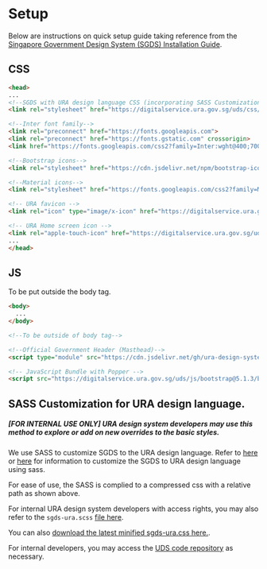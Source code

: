 
<Meta title="Introduction/2. Setup" />


# Setup

Below are instructions on quick setup guide taking reference from the [Singapore Government Design System (SGDS) Installation Guide](https://www.designsystem.tech.gov.sg/get-started/installation). 

## CSS

```html
<head>
...
<!--SGDS with URA design language CSS (incorporating SASS Customization)-->
<link rel="stylesheet" href="https://digitalservice.ura.gov.sg/uds/css/sgds-ura.css?v=2.2" />

<!--Inter font family-->
<link rel="preconnect" href="https://fonts.googleapis.com">
<link rel="preconnect" href="https://fonts.gstatic.com" crossorigin>
<link href="https://fonts.googleapis.com/css2?family=Inter:wght@400;700&display=swap" rel="stylesheet">

<!--Bootstrap icons-->
<link rel="stylesheet" href="https://cdn.jsdelivr.net/npm/bootstrap-icons@1.9.1/font/bootstrap-icons.css">

<!--Material icons-->
<link rel="stylesheet" href="https://fonts.googleapis.com/css2?family=Material+Symbols+Outlined:opsz,wght,FILL,GRAD@20..48,100..700,0..1,-50..200" />

<!-- URA favicon -->
<link rel="icon" type="image/x-icon" href="https://digitalservice.ura.gov.sg/uds/img/ura_logo.ico">

<!-- URA Home screen icon -->
<link rel="apple-touch-icon" href="https://digitalservice.ura.gov.sg/uds/img/ura_icon_square.png">
...
</head>
```
## JS
To be put outside the body tag.
```html
<body>
  ...
</body>

<!--To be outside of body tag-->

<!--Official Government Header (Masthead)-->
<script type="module" src="https://cdn.jsdelivr.net/gh/ura-design-system/web-components@main/js/sgds-masthead.js"></script>

<!-- JavaScript Bundle with Popper -->
<script src="https://digitalservice.ura.gov.sg/uds/js/bootstrap@5.1.3/bootstrap.bundle.min.js"></script>

```

## SASS Customization for URA design language.
##### [FOR INTERNAL USE ONLY] URA design system developers may use this method to explore or add on new overrides to the basic styles.

We use SASS to customize SGDS to the URA design language. Refer to [here](https://www.designsystem.tech.gov.sg/get-started/customise-with-sass) or [here](https://react.designsystem.tech.gov.sg/index.html?path=/docs/install--page) for information to customize the SGDS to URA design language using sass.

For ease of use, the SASS is complied to a compressed css with a relative path as shown above.

For internal URA design system developers with access rights, you may also refer to the `sgds-ura.scss` [file here](https://gitlab.com/ura6/uds/-/blob/main/src/scss/sgds-ura.scss).

You can also <a href="sgds-ura.css" target="_blank">download the latest minified sgds-ura.css here.</a>. 

For internal developers, you may access the [UDS code repository](https://gitlab.com/ura6/uds) as necessary.
